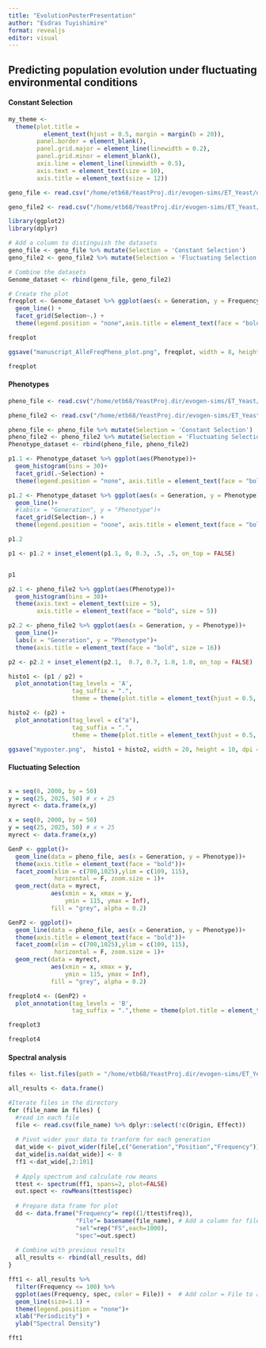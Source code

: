 ```yaml
---
title: "EvolutionPosterPresentation"
author: "Esdras Tuyishimire"
format: revealjs
editor: visual
---
```


## Predicting population evolution under fluctuating environmental conditions

#### Constant Selection

```r
my_theme <- 
  theme(plot.title = 
          element_text(hjust = 0.5, margin = margin(b = 20)),
        panel.border = element_blank(),
        panel.grid.major = element_line(linewidth = 0.2),
        panel.grid.minor = element_blank(),
        axis.line = element_line(linewidth = 0.5),
        axis.text = element_text(size = 10),
        axis.title = element_text(size = 12))

```

```r
geno_file <- read.csv("/home/etb68/YeastProj.dir/evogen-sims/ET_Yeast/output.dir/Select_Press/ConstFluctSelect.dir/CS.dir/genome1_100_H0.5SD4Gen30.csv")

geno_file2 <- read.csv("/home/etb68/YeastProj.dir/evogen-sims/ET_Yeast/output.dir/Select_Press/ConstFluctSelect.dir/FS.dir/genome1_100_H0.5SD4Gen30.csv")
```

```r
library(ggplot2)
library(dplyr)

# Add a column to distinguish the datasets
geno_file <- geno_file %>% mutate(Selection = 'Constant Selection')
geno_file2 <- geno_file2 %>% mutate(Selection = 'Fluctuating Selection')

# Combine the datasets
Genome_dataset <- rbind(geno_file, geno_file2)

# Create the plot
freqplot <- Genome_dataset %>% ggplot(aes(x = Generation, y = Frequency, color = factor(Position))) +
  geom_line() +
  facet_grid(Selection~.) +
  theme(legend.position = "none",axis.title = element_text(face = "bold"))

freqplot

```

```r
ggsave("manuscript_AlleFreqPheno_plot.png", freqplot, width = 8, height = 6, units = "in", dpi = 300)

freqplot
```

#### Phenotypes

```r
pheno_file <- read.csv("/home/etb68/YeastProj.dir/evogen-sims/ET_Yeast/output.dir/Select_Press/ConstFluctSelect.dir/CS.dir/MeanPhenotypes1_100_H0.5SD4Gen30.csv")

pheno_file2 <- read.csv("/home/etb68/YeastProj.dir/evogen-sims/ET_Yeast/output.dir/Select_Press/ConstFluctSelect.dir/FS.dir/MeanPhenotypes1_100_H0.5SD4Gen30.csv")
```

```r
pheno_file <- pheno_file %>% mutate(Selection = 'Constant Selection')
pheno_file2 <- pheno_file2 %>% mutate(Selection = 'Fluctuating Selection')
Phenotype_dataset <- rbind(pheno_file, pheno_file2)

p1.1 <- Phenotype_dataset %>% ggplot(aes(Phenotype))+
  geom_histogram(bins = 30)+
  facet_grid(.~Selection) +
  theme(legend.position = "none", axis.title = element_text(face = "bold"))

p1.2 <- Phenotype_dataset %>% ggplot(aes(x = Generation, y = Phenotype))+
  geom_line()+
  #labs(x = "Generation", y = "Phenotype")+
  facet_grid(Selection~.) +
  theme(legend.position = "none", axis.title = element_text(face = "bold")) 

p1.2

p1 <- p1.2 + inset_element(p1.1, 0, 0.3, .5, .5, on_top = FALSE)


p1
```

```r
p2.1 <- pheno_file2 %>% ggplot(aes(Phenotype))+
  geom_histogram(bins = 30)+
  theme(axis.text = element_text(size = 5),
        axis.title = element_text(face = "bold", size = 5))

p2.2 <- pheno_file2 %>% ggplot(aes(x = Generation, y = Phenotype))+
  geom_line()+
  labs(x = "Generation", y = "Phenotype")+
  theme(axis.title = element_text(face = "bold", size = 16))

p2 <- p2.2 + inset_element(p2.1,  0.7, 0.7, 1.0, 1.0, on_top = FALSE)

histo1 <- (p1 / p2) +
  plot_annotation(tag_levels = 'A',
                  tag_suffix = ".",
                  theme = theme(plot.title = element_text(hjust = 0.5, margin = margin(b = 20))))

histo2 <- (p2) +
  plot_annotation(tag_level = c("a"),
                  tag_suffix = ".",
                  theme = theme(plot.title = element_text(hjust = 0.5, margin = margin(b = 20))))

ggsave("myposter.png",  histo1 + histo2, width = 20, height = 10, dpi = 300)
```

#### Fluctuating Selection

```r

```

```r
x = seq(0, 2000, by = 50)
y = seq(25, 2025, 50) # x + 25
myrect <- data.frame(x,y)

x = seq(0, 2000, by = 50)
y = seq(25, 2025, 50) # x + 25
myrect <- data.frame(x,y)

GenP <- ggplot()+
  geom_line(data = pheno_file, aes(x = Generation, y = Phenotype))+
  theme(axis.title = element_text(face = "bold"))+
  facet_zoom(xlim = c(700,1025),ylim = c(109, 115), 
             horizontal = F, zoom.size = 1)+
  geom_rect(data = myrect,
            aes(xmin = x, xmax = y,
                ymin = 115, ymax = Inf), 
            fill = "grey", alpha = 0.2)

GenP2 <- ggplot()+
  geom_line(data = pheno_file, aes(x = Generation, y = Phenotype))+
  theme(axis.title = element_text(face = "bold"))+
  facet_zoom(xlim = c(700,1025),ylim = c(109, 115), 
             horizontal = F, zoom.size = 1)+
  geom_rect(data = myrect,
            aes(xmin = x, xmax = y,
                ymin = 115, ymax = Inf), 
            fill = "grey", alpha = 0.2)

freqplot4 <- (GenP2) + 
  plot_annotation(tag_levels = 'B',
                  tag_suffix = ".",theme = theme(plot.title = element_text(hjust = 0.5, margin = margin(b = 20))))

freqplot3

freqplot4
```

#### Spectral analysis

```r
files <- list.files(path = "/home/etb68/YeastProj.dir/evogen-sims/ET_Yeast/output.dir/Select_Press/ConstFluctSelect.dir/FS.dir/", pattern = "^genome.*SD4Gen30\\.csv$", full.names = TRUE)

all_results <- data.frame()

#Iterate files in the directory
for (file_name in files) {
  #read in each file
  file <- read.csv(file_name) %>% dplyr::select(!c(Origin, Effect))
  
  # Pivot wider your data to tranform for each generation
  dat_wide <- pivot_wider(file[,c("Generation","Position","Frequency")], names_from=Position, values_from=Frequency)
  dat_wide[is.na(dat_wide)] <- 0 
  ff1 <-dat_wide[,2:101]
  
  # Apply spectrum and calculate row means
  ttest <- spectrum(ff1, spans=2, plot=FALSE)
  out.spect <- rowMeans(ttest$spec)
  
  # Prepare data frame for plot
  dd <- data.frame("Frequency"= rep((1/ttest$freq)), 
                   "File"= basename(file_name), # Add a column for file name for color
                   "sel"=rep("FS",each=1000),
                   "spec"=out.spect)
  
  # Combine with previous results
  all_results <- rbind(all_results, dd)
}
```

```r
fft1 <- all_results %>%
  filter(Frequency <= 100) %>%
  ggplot(aes(Frequency, spec, color = File)) +  # Add color = File to aes function
  geom_line(size=1.1) +
  theme(legend.position = "none")+
  xlab("Periodicity") +
  ylab("Spectral Density")

fft1
```
